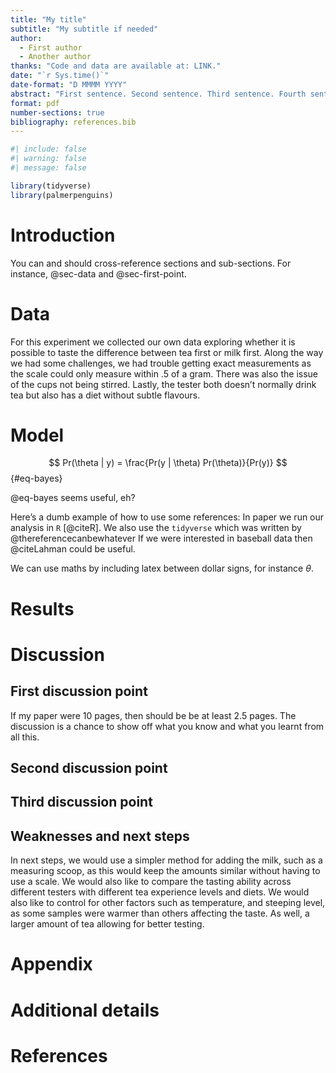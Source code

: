 ```yaml
---
title: "My title"
subtitle: "My subtitle if needed"
author: 
  - First author
  - Another author
thanks: "Code and data are available at: LINK."
date: "`r Sys.time()`"
date-format: "D MMMM YYYY"
abstract: "First sentence. Second sentence. Third sentence. Fourth sentence."
format: pdf
number-sections: true
bibliography: references.bib
---
```


```r
#| include: false
#| warning: false
#| message: false

library(tidyverse)
library(palmerpenguins)
```


# Introduction

You can and should cross-reference sections and sub-sections. For instance, @sec-data and @sec-first-point. 



# Data {#sec-data}

For this experiment we collected our own data exploring whether it is possible to taste the difference between tea first or milk first. Along the way we had some challenges, we had trouble getting exact measurements as the scale could only measure within .5 of a gram. There was also the issue of the cups not being stirred. Lastly, the tester both doesn't normally drink tea but also has a diet without subtle flavours. 


# Model

$$
Pr(\theta | y) = \frac{Pr(y | \theta) Pr(\theta)}{Pr(y)}
$$ {#eq-bayes}

@eq-bayes seems useful, eh?

Here's a dumb example of how to use some references: In paper we run our analysis in `R` [@citeR]. We also use the `tidyverse` which was written by @thereferencecanbewhatever If we were interested in baseball data then @citeLahman could be useful. 

We can use maths by including latex between dollar signs, for instance $\theta$.


# Results

# Discussion

## First discussion point {#sec-first-point}

If my paper were 10 pages, then should be be at least 2.5 pages. The discussion is a chance to show off what you know and what you learnt from all this. 

## Second discussion point

## Third discussion point

## Weaknesses and next steps

In next steps, we would use a simpler method for adding the milk, such as a measuring scoop, as this would keep the amounts similar without having to use a scale. We would also like to compare the tasting ability across different testers with different tea experience levels and diets. We would also like to control for other factors such as temperature, and steeping level, as some samples were warmer than others affecting the taste. As well, a larger amount of tea allowing for better testing.

\newpage

\appendix

# Appendix {-}


# Additional details


\newpage


# References


